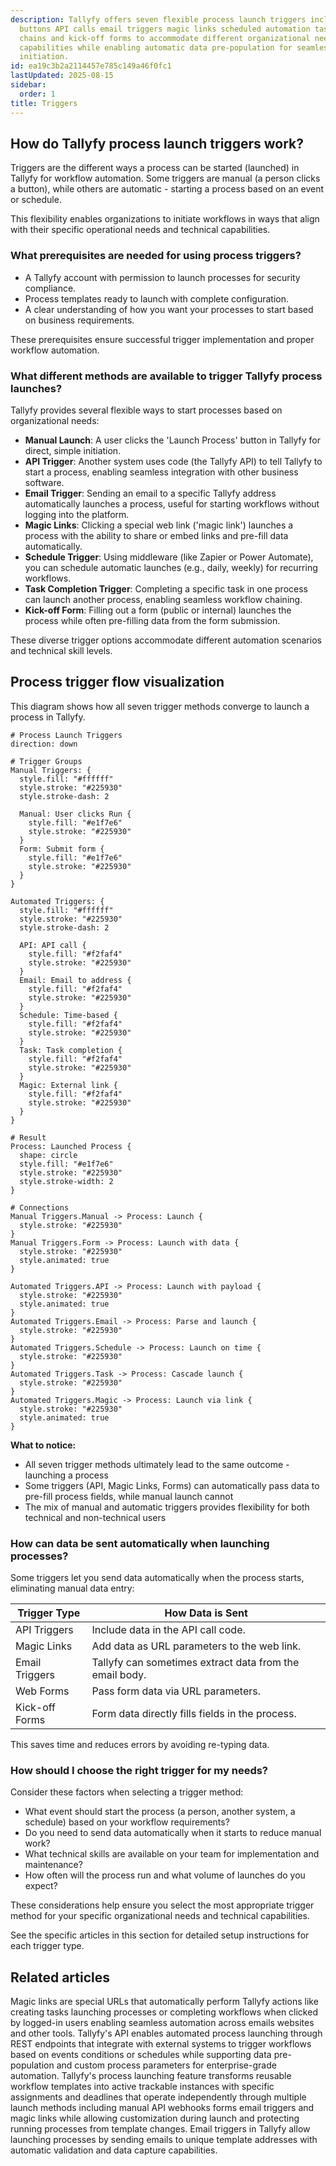 ```yaml
---
description: Tallyfy offers seven flexible process launch triggers including manual
  buttons API calls email triggers magic links scheduled automation task completion
  chains and kick-off forms to accommodate different organizational needs and technical
  capabilities while enabling automatic data pre-population for seamless workflow
  initiation.
id: ea19c3b2a2114457e785c149a46f0fc1
lastUpdated: 2025-08-15
sidebar:
  order: 1
title: Triggers
---
```


## How do Tallyfy process launch triggers work?

Triggers are the different ways a process can be started (launched) in Tallyfy for workflow automation. Some triggers are manual (a person clicks a button), while others are automatic - starting a process based on an event or schedule.

This flexibility enables organizations to initiate workflows in ways that align with their specific operational needs and technical capabilities.

### What prerequisites are needed for using process triggers?

*   A Tallyfy account with permission to launch processes for security compliance.
*   Process templates ready to launch with complete configuration.
*   A clear understanding of how you want your processes to start based on business requirements.

These prerequisites ensure successful trigger implementation and proper workflow automation.

### What different methods are available to trigger Tallyfy process launches?

Tallyfy provides several flexible ways to start processes based on organizational needs:

*   **Manual Launch**: A user clicks the 'Launch Process' button in Tallyfy for direct, simple initiation.
*   **API Trigger**: Another system uses code (the Tallyfy API) to tell Tallyfy to start a process, enabling seamless integration with other business software.
*   **Email Trigger**: Sending an email to a specific Tallyfy address automatically launches a process, useful for starting workflows without logging into the platform.
*   **Magic Links**: Clicking a special web link ('magic link') launches a process with the ability to share or embed links and pre-fill data automatically.
*   **Schedule Trigger**: Using middleware (like Zapier or Power Automate), you can schedule automatic launches (e.g., daily, weekly) for recurring workflows.
*   **Task Completion Trigger**: Completing a specific task in one process can launch another process, enabling seamless workflow chaining.
*   **Kick-off Form**: Filling out a form (public or internal) launches the process while often pre-filling data from the form submission.

These diverse trigger options accommodate different automation scenarios and technical skill levels.

## Process trigger flow visualization

This diagram shows how all seven trigger methods converge to launch a process in Tallyfy.

```d2
# Process Launch Triggers
direction: down

# Trigger Groups
Manual Triggers: {
  style.fill: "#ffffff"
  style.stroke: "#225930"
  style.stroke-dash: 2
  
  Manual: User clicks Run {
    style.fill: "#e1f7e6"
    style.stroke: "#225930"
  }
  Form: Submit form {
    style.fill: "#e1f7e6"
    style.stroke: "#225930"
  }
}

Automated Triggers: {
  style.fill: "#ffffff"
  style.stroke: "#225930"
  style.stroke-dash: 2
  
  API: API call {
    style.fill: "#f2faf4"
    style.stroke: "#225930"
  }
  Email: Email to address {
    style.fill: "#f2faf4"
    style.stroke: "#225930"
  }
  Schedule: Time-based {
    style.fill: "#f2faf4"
    style.stroke: "#225930"
  }
  Task: Task completion {
    style.fill: "#f2faf4"
    style.stroke: "#225930"
  }
  Magic: External link {
    style.fill: "#f2faf4"
    style.stroke: "#225930"
  }
}

# Result
Process: Launched Process {
  shape: circle
  style.fill: "#e1f7e6"
  style.stroke: "#225930"
  style.stroke-width: 2
}

# Connections
Manual Triggers.Manual -> Process: Launch {
  style.stroke: "#225930"
}
Manual Triggers.Form -> Process: Launch with data {
  style.stroke: "#225930"
  style.animated: true
}

Automated Triggers.API -> Process: Launch with payload {
  style.stroke: "#225930"
  style.animated: true
}
Automated Triggers.Email -> Process: Parse and launch {
  style.stroke: "#225930"
}
Automated Triggers.Schedule -> Process: Launch on time {
  style.stroke: "#225930"
}
Automated Triggers.Task -> Process: Cascade launch {
  style.stroke: "#225930"
}
Automated Triggers.Magic -> Process: Launch via link {
  style.stroke: "#225930"
  style.animated: true
}
```

**What to notice:**
- All seven trigger methods ultimately lead to the same outcome - launching a process
- Some triggers (API, Magic Links, Forms) can automatically pass data to pre-fill process fields, while manual launch cannot
- The mix of manual and automatic triggers provides flexibility for both technical and non-technical users

### How can data be sent automatically when launching processes?

Some triggers let you send data automatically when the process starts, eliminating manual data entry:

| Trigger Type      | How Data is Sent                                     |
|-------------------|------------------------------------------------------|
| API Triggers      | Include data in the API call code.                   |
| Magic Links       | Add data as URL parameters to the web link.          |
| Email Triggers    | Tallyfy can sometimes extract data from the email body.|
| Web Forms         | Pass form data via URL parameters.                   |
| Kick-off Forms    | Form data directly fills fields in the process.      |

This saves time and reduces errors by avoiding re-typing data.

### How should I choose the right trigger for my needs?

Consider these factors when selecting a trigger method:
- What event should start the process (a person, another system, a schedule) based on your workflow requirements?
- Do you need to send data automatically when it starts to reduce manual work?
- What technical skills are available on your team for implementation and maintenance?
- How often will the process run and what volume of launches do you expect?

These considerations help ensure you select the most appropriate trigger method for your specific organizational needs and technical capabilities.

See the specific articles in this section for detailed setup instructions for each trigger type.


<PageTree />


## Related articles
<CardGrid>
<LinkTitleCard header="<b>Triggers > Launch via a magic link</b>" href="/products/pro/launching/triggers/magic-links/" > Magic links are special URLs that automatically perform Tallyfy actions like creating tasks launching processes or completing workflows when clicked by logged-in users enabling seamless automation across emails websites and other tools. </LinkTitleCard>
<LinkTitleCard header="<b>Triggers > Launch via API</b>" href="/products/pro/launching/triggers/via-api/" > Tallyfy's API enables automated process launching through REST endpoints that integrate with external systems to trigger workflows based on events conditions or schedules while supporting data pre-population and custom process parameters for enterprise-grade automation. </LinkTitleCard>
<LinkTitleCard header="<b>Pro > Launching</b>" href="/products/pro/launching/" > Tallyfy's process launching feature transforms reusable workflow templates into active trackable instances with specific assignments and deadlines that operate independently through multiple launch methods including manual API webhooks forms email triggers and magic links while allowing customization during launch and protecting running processes from template changes. </LinkTitleCard>
<LinkTitleCard header="<b>Triggers > Email triggers</b>" href="/products/pro/launching/triggers/via-email/" > Email triggers in Tallyfy allow launching processes by sending emails to unique template addresses with automatic validation and data capture capabilities. </LinkTitleCard>
</CardGrid>